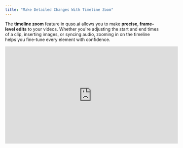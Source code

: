 ```yaml
---
title: "Make Detailed Changes With Timeline Zoom"
---
```


The **timeline zoom** feature in quso.ai allows you to make **precise, frame-level edits** to your videos. Whether you're adjusting the start and end times of a clip, inserting images, or syncing audio, zooming in on the timeline helps you fine-tune every element with confidence.

<iframe width="560" height="315" src="https://www.youtube.com/embed/mFCNV-jUSOc?si=tuXIsqyBv_0WwyNk" title="YouTube video player" frameborder="0" allow="accelerometer; autoplay; clipboard-write; encrypted-media; gyroscope; picture-in-picture; web-share" referrerpolicy="strict-origin-when-cross-origin" allowfullscreen />

---

## 🎯 Why use timeline zoom?

Zooming in on the timeline gives you:

- Better control over the **start and end times** of clips
- Accuracy when **adding overlays, images, or audio**
- The ability to **pinpoint exact timestamps** without manual input

---

## 🛠 Steps to Make Precise Edits Using Timeline Zoom

### **Step 1: Locate the Zoom Controls**

You can zoom in on the timeline by:

- Clicking the **zoom in/out buttons** near the timeline
- Or using your **mouse scroll wheel** while hovering over the timeline

![Timeline Zoom1 Jp](/images/timeline-zoom1.jpg)

---

### **Step 2: Adjust the End Time of a Clip**

1. Zoom in toward the end of the clip and place the marker at your desired time stamp.
2. Drag the **end marker** to the time stamp point.
3. The clip duration updates accordingly.

![Timeline Zoom2 Jp](/images/timeline-zoom2.jpg)

---

### **Step 3: Add and Position an Image Accurately**

1. Zoom in on the section of the timeline where you want to insert an image.
2. Use the playback bar or timeline ruler to identify the **exact timestamp**.
3. Select the image and place it at that position.

![Timeline Zoom3 Jp](/images/timeline-zoom3.jpg)

---

### **Step 4: Find and Copy an Exact Timestamp**

1. Zoom in as far as needed to see the **frame-accurate timestamp**.
2. Click the **"Copy timestamp"** button (if available) to avoid typing manually.

![Timeline Zoom4 Jp](/images/timeline-zoom4.jpg)

---

### **Step 5: Paste Timestamp to Set Position**

Paste the copied timestamp wherever needed (e.g., when inserting an image or syncing audio). This ensures perfect alignment with other media elements.

![Timeline Zoom5 Jp](/images/timeline-zoom5.jpg)

---

## ✅ Wrapping Up

Using the **timeline zoom** feature in [Quso.ai](http://Quso.ai) gives you the precision you need to create polished, professional videos, down to the exact frame. Whether you're fine-tuning a clip’s duration or placing media with pinpoint accuracy, zooming in on the timeline makes detailed editing fast and easy.

If you’re ever unsure about a step, feel free to revisit this guide or reach out to our support team at [**support@quso.ai**](mailto:support@quso.ai). We’re here to help you make the most of your editing experience.

Happy editing\! 🎬✨